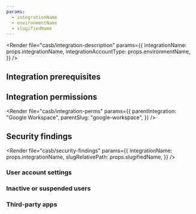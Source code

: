 ```yaml
---
params:
  - integrationName
  - environmentName
  - slugifiedName
---
```



<Render
	file="casb/integration-description"
	params={{
		integrationName: props.integrationName,
		integrationAccountType: props.environmentName,
	}}
/>

## Integration prerequisites

<Render file="casb/google/google-prereqs" />

## Integration permissions

<Render
	file="casb/integration-perms"
	params={{
		parentIntegration: "Google Workspace",
		parentSlug: "google-workspace",
	}}
/>

## Security findings

<Render
	file="casb/security-findings"
	params={{
		integrationName: props.integrationName,
		slugRelativePath: props.slugifiedName,
	}}
/>

### User account settings

<Render file="casb/google/user-account-settings" />

### Inactive or suspended users

<Render file="casb/google/inactive-suspended-users" />

### Third-party apps

<Render file="casb/google/third-party-apps" />
